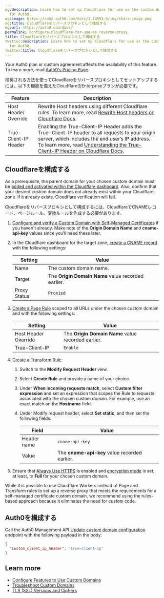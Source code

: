 ```yaml
---
og:description: Learn how to set up Cloudflare for use as the custom domain proxy
  for Auth0.
og:image: https://cdn2.auth0.com/docs/1.14553.0/img/share-image.png
og:title: Cloudflareをリバースプロキシとして構成する
og:url: https://auth0.com/docs/
permalink: configure-cloudflare-for-use-as-reverse-proxy
title: Cloudflareをリバースプロキシとして構成する
twitter:description: Learn how to set up Cloudflare for use as the custom domain proxy
  for Auth0.
twitter:title: Cloudflareをリバースプロキシとして構成する
---
```


<Card title="Availability varies by Auth0 plan">

Your Auth0 plan or custom agreement affects the availability of this feature. To learn more, read [Auth0's Pricing Page](https://auth0.com/pricing).

</Card>

推奨される方法を使ってCloudflareをリバースプロキシとしてセットアップするには、以下の機能を備えたCloudflareのEnterpriseプランが必要です。

<table class="table"><thead>
<tr>
<th><strong>Feature</strong></th>
<th><strong>Description</strong></th>
</tr>
</thead>
<tbody>
<tr>
<td>Host Header Override</td>
<td>Rewrite Host headers using different Cloudflare rules. To learn more, read <a href="https://support.cloudflare.com/hc/en-us/articles/206652947-Using-Page-Rules-to-Re-Write-Host-Headers">Rewrite Host headers on Cloudflare Docs</a>.</td>
</tr>
<tr>
<td>True-Client-IP Header</td>
<td>Enabling the True-Client-IP Header adds the True-Client-IP header to all requests to your origin server, which includes the end user’s IP address. To learn more, read <a href="https://support.cloudflare.com/hc/en-us/articles/206776727-What-is-True-Client-IP-">Understanding the True-Client-IP Header on Cloudflare Docs</a>.</td>
</tr>
</tbody>
</table>

## Cloudflareを構成する

<Warning>

As a prerequisite, the parent domain for your chosen custom domain must be [added and activated within the Cloudflare dashboard](https://developers.cloudflare.com/learning-paths/get-started/add-domain-to-cf/minimize-downtime/#activate-your-domain). Also, confirm that your desired custom domain does not already exist within your Cloudflare zone. If it already exists, Cloudflare verification will fail.

</Warning>

Cloudflareをリバースプロキシとして構成するには、CloudflareでCNAMEレコード、ページルール、変換ルールを作成する必要があります。

1. [Configure and verify a Custom Domain with Self-Managed Certificates](/docs/customize/custom-domains/self-managed-certificates) if you haven't already. Make note of the **Origin Domain Name** and **cname-api-key** values since you'll need these later.
2. In the Cloudflare dashboard for the target zone, [create a CNAME record](https://developers.cloudflare.com/dns/manage-dns-records/how-to/create-dns-records/#create-dns-records) with the following settings:

   <table class="table"><thead>
   <tr>
   <th><strong>Setting</strong></th>
   <th><strong>Value</strong></th>
   </tr>
   </thead>
   <tbody>
   <tr>
   <td>Name</td>
   <td>The custom domain name.</td>
   </tr>
   <tr>
   <td>Target</td>
   <td>The <strong>Origin Domain Name</strong> value recorded earlier.</td>
   </tr>
   <tr>
   <td>Proxy Status</td>
   <td><code>Proxied</code></td>
   </tr>
   </tbody>
   </table>
3. [Create a Page Rule](https://support.cloudflare.com/hc/en-us/articles/200172336-Creating-Page-Rules) scoped to all URLs under the chosen custom domain and with the following settings:

   <table class="table"><thead>
   <tr>
   <th><strong>Setting</strong></th>
   <th><strong>Value</strong></th>
   </tr>
   </thead>
   <tbody>
   <tr>
   <td>Host Header Override</td>
   <td>The <strong>Origin Domain Name</strong> value recorded earlier.</td>
   </tr>
   <tr>
   <td>True-Client-IP</td>
   <td><code>Enable</code></td>
   </tr>
   </tbody>
   </table>
4. [Create a Transform Rule](https://developers.cloudflare.com/rules/transform/request-header-modification/create-dashboard/):

   1. Switch to the **Modify Request Header** view.
   2. Select **Create Rule** and provide a name of your choice.
   3. Under **When incoming requests match**, select **Custom filter expression** and set an expression that scopes the Rule to requests associated with the chosen custom domain. For example, use an exact match on the **Hostname** field.
   4. Under Modify request header, select **Set static**, and then set the following fields:

      <table class="table"><thead>
      <tr>
      <th><strong>Field</strong></th>
      <th><strong>Value</strong></th>
      </tr>
      </thead>
      <tbody>
      <tr>
      <td>Header name</td>
      <td><code>cname-api-key</code></td>
      </tr>
      <tr>
      <td>Value</td>
      <td>The <strong>cname-api-key</strong> value recorded earlier.</td>
      </tr>
      </tbody>
      </table>
5. Ensure that [Always Use HTTPS](https://developers.cloudflare.com/ssl/edge-certificates/additional-options/always-use-https/) is enabled and [encryption mode](https://developers.cloudflare.com/ssl/origin-configuration/ssl-modes/) is set, at least, to **Full** for your chosen custom domain.

<Callout icon="file-lines" color="#0EA5E9" iconType="regular">

While it is possible to use Cloudflare Workers instead of Page and Transform rules to set up a reverse proxy that meets the requirements for a self-managed certificate custom domain, we recommend using the rules-based approach because it eliminates the need for custom code.

</Callout>

## Auth0を構成する

Call the Auth0 <Tooltip tip="Management API: A product to allow customers to perform administrative tasks." cta="View Glossary" href="/docs/glossary?term=Management+API">Management API</Tooltip> [Update custom domain configuration](https://auth0.com/docs/api/management/v2#!/Custom_Domains/patch_custom_domains_by_id) endpoint with the following payload in the body:

```json lines
{
  "custom_client_ip_header": "true-client-ip"
}
```

## Learn more

* [Configure Features to Use Custom Domains](/docs/customize/custom-domains/configure-features-to-use-custom-domains)
* [Troubleshoot Custom Domains](/docs/troubleshoot/integration-extensibility-issues/troubleshoot-custom-domains)
* [TLS (SSL) Versions and Ciphers](/docs/customize/custom-domains/self-managed-certificates/tls-ssl)